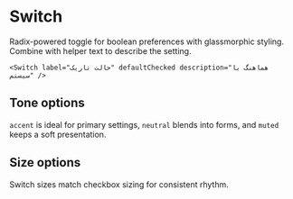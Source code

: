 
# Switch

Radix-powered toggle for boolean preferences with glassmorphic styling. Combine with helper text to describe the setting.

```tsx
<Switch label="حالت تاریک" defaultChecked description="هماهنگ با سیستم" />
```

<div style={{ display: 'grid', gap: '1rem' }}>
  <Switch label="حالت تاریک" defaultChecked />
  <Switch label="اعلان‌های ایمیل" tone="muted" description="ارسال به صورت هفتگی" />
  <Switch label="همگام‌سازی خودکار" tone="neutral" size="lg" />
</div>

## Tone options

`accent` is ideal for primary settings, `neutral` blends into forms, and `muted` keeps a soft presentation.

<div style={{ display: 'flex', flexDirection: 'column', gap: '0.75rem' }}>
  <Switch label="Accent" defaultChecked />
  <Switch label="Neutral" tone="neutral" defaultChecked />
  <Switch label="Muted" tone="muted" defaultChecked />
</div>

## Size options

Switch sizes match checkbox sizing for consistent rhythm.

<div style={{ display: 'flex', flexDirection: 'column', gap: '0.75rem' }}>
  <Switch label="Small" size="sm" />
  <Switch label="Medium" size="md" defaultChecked />
  <Switch label="Large" size="lg" />
</div>
